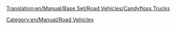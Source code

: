 [[Translation:en/Manual/Base Set/Road Vehicles/Candyfloss Trucks]]

{{en/Manual/Base Set/Road Vehicles/RoadVehicle|name     = MightyMover Candyfloss Truck
  |img      = en/Manual/Base Set/Road Vehicles/CandyflossTruck.png
  |price    = £4,797 ($9,594)
  |speed    = 30 mph (48 km/h)
  |annual   = £421 ($842)
  |designed = 1935
  |life     = 15
  |capacity = 17 tonnes of [[en/Manual/Base Set/Cargos/Candyfloss]]
}}
{{en/Manual/Base Set/Road Vehicles/RoadVehicle|name     = Powernaught Candyfloss Truck
  |img      = en/Manual/Base Set/Road Vehicles/CandyflossTruck.png
  |price    = £6,027 ($12,054)
  |speed    = 55 mph (88 km/h)
  |annual   = £787 ($1574)
  |designed = 1976
  |life     = 15
  |capacity = 19 tonnes of [[en/Manual/Base Set/Cargos/Candyfloss]]
}}
{{en/Manual/Base Set/Road Vehicles/RoadVehicle|name     = Wizzowow Candyfloss Truck
  |img      = en/Manual/Base Set/Road Vehicles/CandyflossTruck.png
  |price    = £6,437 ($12,874)
  |speed    = 70 mph (112 km/h)
  |annual   = £1,125 ($2,250)
  |designed = 2013
  |life     = 15
  |capacity = 22 tonnes of [[en/Manual/Base Set/Cargos/Candyfloss]]
}}
[[Category:en/Manual/Road Vehicles]]